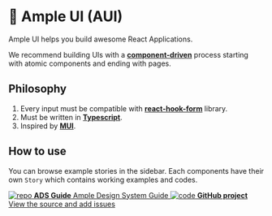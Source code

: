 
<Meta title="Introduction" />

<style>
  {`
    .subheading {
      --mediumdark: '#999999';
      font-weight: 900;
      font-size: 13px;
      color: #999;
      letter-spacing: 6px;
      line-height: 24px;
      text-transform: uppercase;
      margin-bottom: 12px;
      margin-top: 40px;
    }

    .link-list {
      display: grid;
      grid-template-columns: 1fr;
      grid-template-rows: 1fr 1fr;
      row-gap: 10px;
    }

    @media (min-width: 620px) {
      .link-list {
        row-gap: 20px;
        column-gap: 20px;
        grid-template-columns: 1fr 1fr;
      }
    }

    @media all and (-ms-high-contrast:none) {
    .link-list {
        display: -ms-grid;
        -ms-grid-columns: 1fr 1fr;
        -ms-grid-rows: 1fr 1fr;
      }
    }

    .link-item {
      display: block;
      padding: 20px 30px 20px 15px;
      border: 1px solid #00000010;
      border-radius: 5px;
      transition: background 150ms ease-out, border 150ms ease-out, transform 150ms ease-out;
      color: #333333;
      display: flex;
      align-items: flex-start;
    }

    .link-item:hover {
      border-color: #1EA7FD50;
      transform: translate3d(0, -3px, 0);
      box-shadow: rgba(0, 0, 0, 0.08) 0 3px 10px 0;
    }

    .link-item:active {
      border-color: #1EA7FD;
      transform: translate3d(0, 0, 0);
    }

    .link-item strong {
      font-weight: 700;
      display: block;
      margin-bottom: 2px;
    }

    .link-item img {
      height: 40px;
      width: 40px;
      margin-right: 15px;
      flex: none;
    }
  `}
</style>

# 🎨 Ample UI (AUI)

Ample UI helps you build awesome React Applications.

We recommend building UIs with a [**component-driven**](https://componentdriven.org) process starting with atomic components and ending with pages.

## Philosophy
1. Every input must be compatible with [**react-hook-form**](https://react-hook-form.com/) library.
2. Must be written in [**Typescript**](https://www.typescriptlang.org/).
3. Inspired by [**MUI**](https://mui.com/).

## How to use

You can browse example stories in the sidebar.
Each components have their own `Story` which contains working examples and codes.

<div className="link-list">
  <a className="link-item" href="https://www.figma.com/file/COeJxpA0zvxRbWpkdeps8B/Ample-Component" target="_blank">
    <img src={Repo} alt="repo" />
    <span>
      <strong>ADS Guide</strong>
      Ample Design System Guide
    </span>
  </a>
  <a className="link-item" href="https://github.com/ample-labs/ample-ui" target="_blank">
    <img src={Code} alt="code" />
    <span>
      <strong>GitHub project</strong>
      View the source and add issues
    </span>
  </a>
</div>
